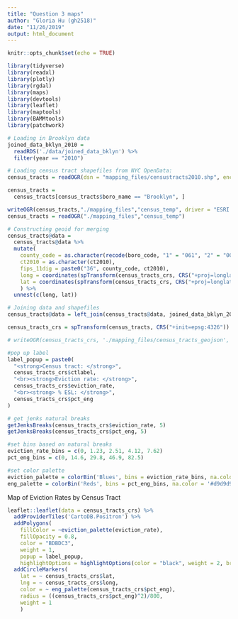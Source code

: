```yaml
---
title: "Question 3 maps"
author: "Gloria Hu (gh2518)"
date: "11/26/2019"
output: html_document
---
```


```r
knitr::opts_chunk$set(echo = TRUE)
```

```r
library(tidyverse)
library(readxl)
library(plotly)
library(rgdal)
library(maps)
library(devtools)
library(leaflet)
library(maptools)
library(BAMMtools)
library(patchwork)
```

```r
# Loading in Brooklyn data
joined_data_bklyn_2010 = 
  readRDS('./data/joined_data_bklyn') %>%
  filter(year == "2010")

# Loading census tract shapefiles from NYC OpenData:
census_tracts = readOGR(dsn = "mapping_files/censustracts2010.shp", encoding = "UTF-8") 

census_tracts = 
  census_tracts[census_tracts$boro_name == "Brooklyn", ]

writeOGR(census_tracts,"./mapping_files","census_temp", driver = "ESRI Shapefile", overwrite_layer = TRUE)
census_tracts = readOGR("./mapping_files","census_temp")

# Constructing geoid for merging
census_tracts@data = 
  census_tracts@data %>% 
  mutate(
    county_code = as.character(recode(boro_code, "1" = "061", "2" = "005", "3" = "047", "4" = "081", "5" = "085")),
    ct2010 = as.character(ct2010),
    fips_11dig = paste0("36", county_code, ct2010),
    long = coordinates(spTransform(census_tracts_crs, CRS("+proj=longlat +datum=WGS84")))[,1],
    lat = coordinates(spTransform(census_tracts_crs, CRS("+proj=longlat +datum=WGS84")))[,2]
    ) %>%
  unnest(c(long, lat))

# Joining data and shapefiles
census_tracts@data = left_join(census_tracts@data, joined_data_bklyn_2010, by = c("fips_11dig" = "geoid"))
```

```r
census_tracts_crs = spTransform(census_tracts, CRS("+init=epsg:4326"))

# writeOGR(census_tracts_crs, './mapping_files/census_tracts_geojson', layer = 'census_tracts', driver = 'GeoJSON')
```

```r
#pop up label
label_popup = paste0(
  "<strong>Census tract: </strong>",
  census_tracts_crs$ctlabel,
  "<br><strong>Eviction rate: </strong>",
  census_tracts_crs$eviction_rate,
  "<br><strong> % ESL: </strong>",
  census_tracts_crs$pct_eng
)

# get jenks natural breaks
getJenksBreaks(census_tracts_crs$eviction_rate, 5)
getJenksBreaks(census_tracts_crs$pct_eng, 5)

#set bins based on natural breaks
eviction_rate_bins = c(0, 1.23, 2.51, 4.12, 7.62)
pct_eng_bins = c(0, 14.6, 29.8, 46.9, 82.5)

#set color palette
eviction_palette = colorBin('Blues', bins = eviction_rate_bins, na.color = '#d9d9d9')
eng_palette = colorBin('Reds', bins = pct_eng_bins, na.color = '#d9d9d9')
```

Map of Eviction Rates by Census Tract
```r
leaflet::leaflet(data = census_tracts_crs) %>% 
  addProviderTiles('CartoDB.Positron') %>% 
  addPolygons(
    fillColor = ~eviction_palette(eviction_rate),
    fillOpacity = 0.8,
    color = "BDBDC3",
    weight = 1,
    popup = label_popup,
    highlightOptions = highlightOptions(color = "black", weight = 2, bringToFront = TRUE)) %>% 
  addCircleMarkers(
    lat = ~ census_tracts_crs$lat, 
    lng = ~ census_tracts_crs$long,
    color = ~ eng_palette(census_tracts_crs$pct_eng),
    radius = ((census_tracts_crs$pct_eng)^2)/800,
    weight = 1
    )
```
